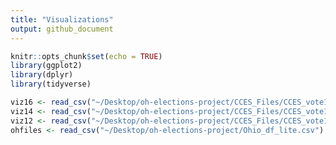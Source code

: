 ```yaml
---
title: "Visualizations"
output: github_document
---
```


```r
knitr::opts_chunk$set(echo = TRUE)
library(ggplot2)
library(dplyr)
library(tidyverse)
```

```r
viz16 <- read_csv("~/Desktop/oh-elections-project/CCES_Files/CCES_vote16.csv")
viz14 <- read_csv("~/Desktop/oh-elections-project/CCES_Files/CCES_vote14.csv")
viz12 <- read_csv("~/Desktop/oh-elections-project/CCES_Files/CCES_vote12.csv")
ohfiles <- read_csv("~/Desktop/oh-elections-project/Ohio_df_lite.csv")
```

```r


```



